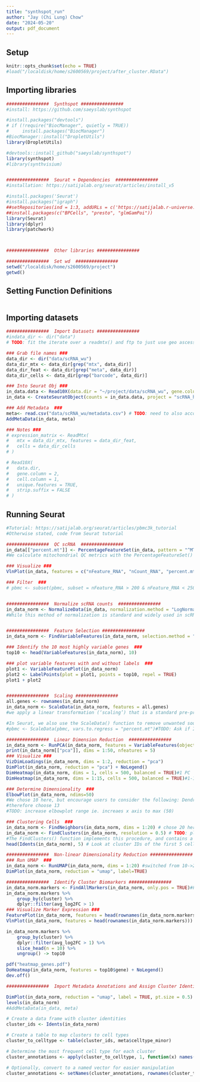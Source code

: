 ```yaml
---
title: "synthspot_run"
author: "Jay (Chi Lung) Chow"
date: "2024-05-20"
output: pdf_document
---
```

## Setup

```r
knitr::opts_chunk$set(echo = TRUE)
#load("/localdisk/home/s2600569/project/after_cluster.RData")
```
## Importing libraries

```r

################  Synthspot ################
#install: https://github.com/saeyslab/synthspot

#install.packages("devtools")
# if (!require("BiocManager", quietly = TRUE))
#     install.packages("BiocManager")
#BiocManager::install("DropletUtils")
library(DropletUtils)

#devtools::install_github("saeyslab/synthspot")
library(synthspot)
#library(synthvisium)


################  Seurat + Dependencies  ################
#installation: https://satijalab.org/seurat/articles/install_v5

#install.packages('Seurat')
#install.packages("igraph")
##setRepositories(ind = 1:3, addURLs = c('https://satijalab.r-universe.dev', 'https://bnprks.r-universe.dev/'))
##install.packages(c("BPCells", "presto", "glmGamPoi"))
library(Seurat)
library(dplyr)
library(patchwork)



################  Other libraries ################  

################  Set wd  ################  
setwd("/localdisk/home/s2600569/project")
getwd()

```
## Setting Function Definitions


```r


```

## Importing datasets


```r

################  Import Datasets ################  
#indata_dir <- dir("data")
# TODO: fit the iterate over a readmtx() and ftp to just use geo ascessions https://github.com/satijalab/seurat/issues/4096

### Grab file names ###
data_dir <- dir("data/scRNA_wu") 
data_dir_mtx <- data_dir[grep("mtx", data_dir)]
data_dir_feat <- data_dir[grep("meta", data_dir)]
data_dir_cells <- data_dir[grep("barcode", data_dir)]

### Into Seurat Obj ###
in_data.data <- Read10X(data.dir = "~/project/data/scRNA_wu", gene.column=1) # TODO: need to also account for diff gene column. see https://github.com/satijalab/seurat/issues/1388
in_data <- CreateSeuratObject(counts = in_data.data, project = "scRNA_humanbreastcancer", min.cells = 3, min.features = 200)# TODO: ask if need to alter min.cells and min.features

### Add Metadata  ###
meta<- read.csv("data/scRNA_wu/metadata.csv") # TODO: need to also account for diff metadata file
AddMetaData(in_data, meta)

### Notes ###
# expression_matrix <- ReadMtx(
#   mtx = data_dir_mtx, features = data_dir_feat,
#   cells = data_dir_cells
# )

# Read10X(
#   data.dir,
#   gene.column = 2,
#   cell.column = 1,
#   unique.features = TRUE,
#   strip.suffix = FALSE
# )

```

## Running Seurat 

```r
#Tutorial: https://satijalab.org/seurat/articles/pbmc3k_tutorial
#Otherwise stated, code from Seurat tutorial

################  QC scRNA  ################  
in_data[["percent.mt"]] <- PercentageFeatureSet(in_data, pattern = "^MT-")
#We calculate mitochondrial QC metrics with the PercentageFeatureSet() function, which calculates the percentage of counts originating from a set of features. We use the set of all genes starting with MT- as a set of mitochondrial genes

### Visualize ###
VlnPlot(in_data, features = c("nFeature_RNA", "nCount_RNA", "percent.mt"), ncol = 3)

### Filter  ###
# pbmc <- subset(pbmc, subset = nFeature_RNA > 200 & nFeature_RNA < 2500 & percent.mt < 5) # TODO: Ask if need to filter cells eg. We filter cells that have unique feature counts over 2,500 or less than 200. We filter cells that have >5% mitochondrial counts


################  Normalize scRNA counts  ################ 
in_data_norm <- NormalizeData(in_data, normalization.method = "LogNormalize", scale.factor = 10000)
#While this method of normalization is standard and widely used in scRNA-seq analysis, global-scaling relies on an assumption that each cell originally contains the same number of RNA molecules


################  Feature Selection ################  
in_data_norm <- FindVariableFeatures(in_data_norm, selection.method = "vst", nfeatures = 2000)

### Identify the 10 most highly variable genes  ###
top10 <- head(VariableFeatures(in_data_norm), 10)

### plot variable features with and without labels  ###
plot1 <- VariableFeaturePlot(in_data_norm)
plot2 <- LabelPoints(plot = plot1, points = top10, repel = TRUE)
plot1 + plot2


################  Scaling ################  
all.genes <- rownames(in_data_norm)
in_data_norm <- ScaleData(in_data_norm, features = all.genes)
#we apply a linear transformation (‘scaling’) that is a standard pre-processing step prior to dimensional reduction techniques like PCA

#In Seurat, we also use the ScaleData() function to remove unwanted sources of variation from a single-cell dataset. For example, we could ‘regress out’ heterogeneity associated with (for example) cell cycle stage, or mitochondrial contamination i.e.:
#pbmc <- ScaleData(pbmc, vars.to.regress = "percent.mt")#TODO: Ask if I need to do this

################  Linear Dimension Reduction  ################  
in_data_norm <- RunPCA(in_data_norm, features = VariableFeatures(object = in_data_norm))
print(in_data_norm[["pca"]], dims = 1:50, nfeatures = 5)
### Visualize ###
VizDimLoadings(in_data_norm, dims = 1:2, reduction = "pca")
DimPlot(in_data_norm, reduction = "pca") + NoLegend()
DimHeatmap(in_data_norm, dims = 1, cells = 500, balanced = TRUE)#1 PC
DimHeatmap(in_data_norm, dims = 1:15, cells = 500, balanced = TRUE)#1-15 PC

### Determine Dimensionality  ###
ElbowPlot(in_data_norm, ndims=50)
#We chose 10 here, but encourage users to consider the following: Dendritic cell and NK aficionados may recognize that genes strongly associated with PCs 12 and 13 define rare immune subsets (i.e. MZB1 is a marker for plasmacytoid DCs). However, these groups are so rare, they are difficult to distinguish from background noise for a dataset of this size without prior knowledge.
#therefore choose 13
#TODO: increase elbowplot range ie. increaes x axis to max (50)

### Clustering Cells  ###
in_data_norm <- FindNeighbors(in_data_norm, dims = 1:20) # chose 20 here bc elbowplot doesnt flatten till 20
in_data_norm <- FindClusters(in_data_norm, resolution = 0.5) # TODO: play around with resolution to see dataset clusters -> VISUALIZE TO SEE EFFECTIVENESS
#The FindClusters() function implements this procedure, and contains a resolution parameter that sets the ‘granularity’ of the downstream clustering, with increased values leading to a greater number of clusters. We find that setting this parameter between 0.4-1.2 typically returns good results for single-cell datasets of around 3K cells. Optimal resolution often increases for larger datasets. The clusters can be found using the Idents() function.
head(Idents(in_data_norm), 5) # Look at cluster IDs of the first 5 cells

################  Non-linear Dimensionality Reduction ################ 
### Run UMAP  ###
in_data_norm <- RunUMAP(in_data_norm, dims = 1:20) #switched from 10->20 # can also try tSNE
DimPlot(in_data_norm, reduction = "umap", label=TRUE)

################  Identify Cluster Biomarkers ################
in_data_norm.markers <- FindAllMarkers(in_data_norm, only.pos = TRUE)#FOCUS
in_data_norm.markers %>%
    group_by(cluster) %>%
    dplyr::filter(avg_log2FC > 1)
### Visualize Marker Expression ###
FeaturePlot(in_data_norm, features = head(rownames(in_data_norm.markers)))
VlnPlot(in_data_norm, features = head(rownames(in_data_norm.markers)))

in_data_norm.markers %>%
    group_by(cluster) %>%
    dplyr::filter(avg_log2FC > 1) %>%
    slice_head(n = 10) %>%
    ungroup() -> top10

pdf("heatmap_genes.pdf")
DoHeatmap(in_data_norm, features = top10$gene) + NoLegend()
dev.off()

################  Import Metadata Annotations and Assign Cluster Identities  ################

DimPlot(in_data_norm, reduction = "umap", label = TRUE, pt.size = 0.5) + NoLegend()
levels(in_data_norm)
#AddMetaData(in_data, meta)

# Create a data frame with cluster identities
cluster_ids <- Idents(in_data_norm)

# Create a table to map clusters to cell types
cluster_to_celltype <- table(cluster_ids, meta$celltype_minor)

# Determine the most frequent cell type for each cluster
cluster_annotations <- apply(cluster_to_celltype, 1, function(x) names(which.max(x)))

# Optionally, convert to a named vector for easier manipulation
cluster_annotations <- setNames(cluster_annotations, rownames(cluster_to_celltype))

```

```r





```

